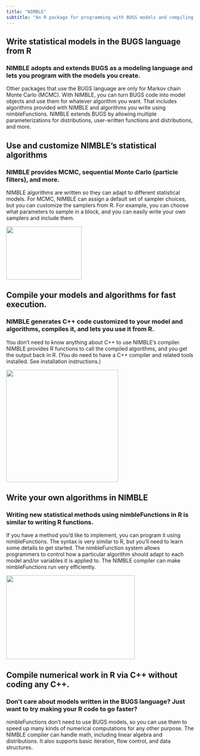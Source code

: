 ```yaml
---
title: "NIMBLE"
subtitle: "An R package for programming with BUGS models and compiling parts of R"
---
```




::: {.feature-section}
## Write statistical models in the BUGS language from R 

### NIMBLE adopts and extends BUGS as a modeling language and lets you program with the models you create.

Other packages that use the BUGS language are only for Markov chain Monte Carlo (MCMC). With NIMBLE, you can turn BUGS code into model objects and use them for whatever algorithm you want. That includes algorithms provided with NIMBLE and algorithms you write using nimbleFunctions. NIMBLE extends BUGS by allowing multiple parameterizations for distributions, user-written functions and distributions, and more.
:::

::: {.feature-section}
## Use and customize NIMBLE's statistical algorithms 

### NIMBLE provides MCMC, sequential Monte Carlo (particle filters), and more.

NIMBLE algorithms are written so they can adapt to different statistical models. For MCMC, NIMBLE can assign a default set of sampler choices, but you can customize the samplers from R. For example, you can choose what parameters to sample in a block, and you can easily write your own samplers and include them.

![](images/BUGSfig.png){width="202" height="142"}
:::

::: {.feature-section}
## Compile your models and algorithms for fast execution. 

### NIMBLE generates C++ code customized to your model and algorithms, compiles it, and lets you use it from R.

You don't need to know anything about C++ to use NIMBLE's compiler. NIMBLE provides R functions to call the compiled algorithms, and you get the output back in R. (You do need to have a C++ compiler and related tools installed. See installation instructions.)

![](images/mixingExample.png){width="300" height="300"}
:::

::: {.feature-section}
## Write your own algorithms in NIMBLE 

### Writing new statistical methods using nimbleFunctions in R is similar to writing R functions.

If you have a method you'd like to implement, you can program it using nimbleFunctions. The syntax is very similar to R, but you'll need to learn some details to get started. The nimbleFunction system allows programmers to control how a particular algorithm should adapt to each model and/or variables it is applied to. The NIMBLE compiler can make nimbleFunctions run very efficiently.

![](images/compileFlowChart.png){width="344" height="224"}
:::

::: {.feature-section}
## Compile numerical work in R via C++ without coding any C++. 

### Don't care about models written in the BUGS language? Just want to try making your R code to go faster?

nimbleFunctions don't need to use BUGS models, so you can use them to speed up many kinds of numerical computations for any other purpose. The NIMBLE compiler can handle math, including linear algebra and distributions. It also supports basic iteration, flow control, and data structures.
:::
